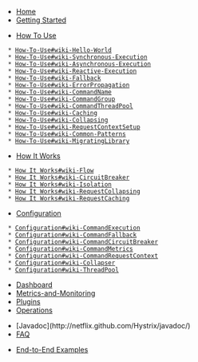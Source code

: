 * [[Home]]
* [[Getting Started]]

* [[How To Use]]
  * [[Hello World!|How-To-Use#wiki-Hello-World]]
  * [[Synchronous Execution|How-To-Use#wiki-Synchronous-Execution]]
  * [[Asynchronous Execution|How-To-Use#wiki-Asynchronous-Execution]]
  * [[Reactive Execution|How-To-Use#wiki-Reactive-Execution]]
  * [[Fallback|How-To-Use#wiki-Fallback]]
  * [[Error Propagation|How-To-Use#wiki-ErrorPropagation]]
  * [[Command Name|How-To-Use#wiki-CommandName]]
  * [[Command Group|How-To-Use#wiki-CommandGroup]]
  * [[Command Thread Pool|How-To-Use#wiki-CommandThreadPool]]
  * [[Request Cache|How-To-Use#wiki-Caching]]
  * [[Request Collapsing|How-To-Use#wiki-Collapsing]]
  * [[Request Context Setup|How-To-Use#wiki-RequestContextSetup]]
  * [[Common Patterns|How-To-Use#wiki-Common-Patterns]]
  * [[Migrating to Hystrix|How-To-Use#wiki-MigratingLibrary]]

* [[How It Works]]
  * [[Execution Flow|How It Works#wiki-Flow]]
  * [[Circuit Breaker|How It Works#wiki-CircuitBreaker]]
  * [[Isolation|How It Works#wiki-Isolation]]
  * [[Request Collapsing|How It Works#wiki-RequestCollapsing]]
  * [[Request Caching|How It Works#wiki-RequestCaching]]

* [[Configuration & Properties|Configuration]]
  * [[Command: Execution|Configuration#wiki-CommandExecution]]
  * [[Command: Fallback|Configuration#wiki-CommandFallback]]
  * [[Command: Circuit Breaker|Configuration#wiki-CommandCircuitBreaker]]
  * [[Command: Metrics|Configuration#wiki-CommandMetrics]]
  * [[Command: Request Context|Configuration#wiki-CommandRequestContext]]
  * [[Collapser|Configuration#wiki-Collapser]]
  * [[Thread-Pool|Configuration#wiki-ThreadPool]]

* [[Dashboard|Dashboard]]
* [[Metrics & Monitoring|Metrics-and-Monitoring]]
* [[Plugins & Customization|Plugins]]
* [[Operations]]

* [Javadoc](http://netflix.github.com/Hystrix/javadoc/)
* [[FAQ]]

* [[End-to-End Examples]]